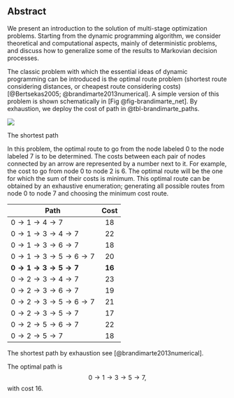 ## Abstract {.unnumbered}

We present an introduction to the solution of multi-stage optimization problems.
Starting from the dynamic programming algorithm, we consider theoretical and
computational aspects, mainly of deterministic problems, and discuss how to
generalize some of the results to Markovian decision processes.

The classic problem with which the essential ideas of dynamic programming can be
introduced is the optimal route problem (shortest route considering distances,
or cheapest route considering costs) [@Bertsekas2005;
@brandimarte2013numerical]. A simple version of this problem is shown
schematically in [Fig @fig-brandimarte_net]. By exhaustion, we deploy the cost
of path in @tbl-brandimarte_paths.

::: {#fig-brandimarte_net}
![](assets/ch_00/network_brandimarte_ex.png){.lightbox}

The shortest path
:::

In this problem, the optimal route to go from the node labeled $0$ to the node
labeled $7$ is to be determined. The costs between each pair of nodes connected
by an arrow are represented by a number next to it. For example, the cost to go
from node 0 to node 2 is 6. The optimal route will be the one for which the sum
of their costs is minimum. This optimal route can be obtained by an exhaustive
enumeration; generating all possible routes from node $0$ to node $7$ and
choosing the minimum cost route.

::: {#tbl-brandimarte_paths .hover .borderless .light}
| Path                                 |  Cost  |
|--------------------------------------|:------:|
| $0 \to 1 \to 4 \to 7$                |   18   |
| $0 \to 1 \to 3 \to 4 \to 7$          |   22   |
| $0 \to 1 \to 3 \to 6 \to 7$          |   18   |
| $0 \to 1 \to 3 \to 5 \to 6 \to 7$    |   20   |
| $\mathbf{0 \to 1 \to 3 \to 5 \to 7}$ | **16** |
| $0 \to 2 \to 3 \to 4 \to 7$          |   23   |
| $0 \to 2 \to 3 \to 6 \to 7$          |   19   |
| $0 \to 2 \to 3 \to 5 \to 6 \to 7$    |   21   |
| $0 \to 2 \to 3 \to 5 \to 7$          |   17   |
| $0 \to 2 \to 5 \to 6 \to 7$          |   22   |
| $0 \to 2 \to 5 \to 7$                |   18   |

The shortest path by exhaustion see [@brandimarte2013numerical].
:::

The optimal path is $$
  0 \to   1 \to 3 \to 5 \to  7,
$$ with cost 16.
